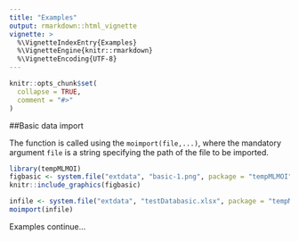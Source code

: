 ```yaml
---
title: "Examples"
output: rmarkdown::html_vignette
vignette: >
  %\VignetteIndexEntry{Examples}
  %\VignetteEngine{knitr::rmarkdown}
  %\VignetteEncoding{UTF-8}
---
```


```r
knitr::opts_chunk$set(
  collapse = TRUE,
  comment = "#>"
)
```

##Basic data import

The function is called using the `moimport(file,...)`, where the mandatory argument `file` is a string specifying the path of the file to be imported.

```r
library(tempMLMOI)
figbasic <- system.file("extdata", "basic-1.png", package = "tempMLMOI")
knitr::include_graphics(figbasic)
```


```r
infile <- system.file("extdata", "testDatabasic.xlsx", package = "tempMLMOI")
moimport(infile)
```

Examples continue...

